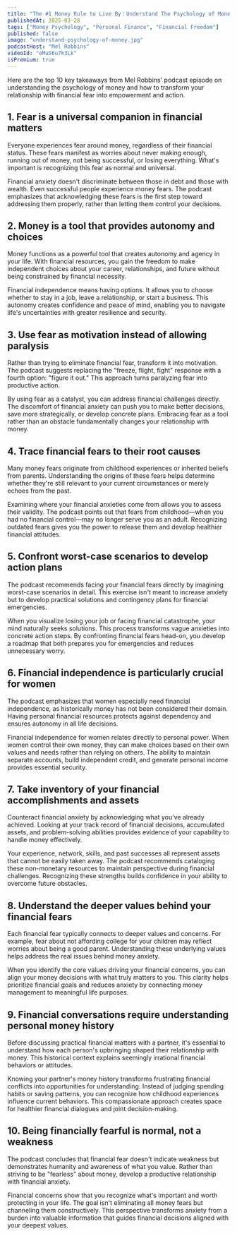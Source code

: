 ```yaml
---
title: "The #1 Money Rule to Live By：Understand The Psychology of Money"
publishedAt: 2025-03-28
tags: ["Money Psychology", "Personal Finance", "Financial Freedom"]
published: false
image: "understand-psychology-of-money.jpg"
podcastHost: "Mel Robbins"
videoId: "eMuS6u7k3Lk"
isPremium: true
---
```



<PodcastSummaryPageLayout frontmatter={frontmatter}>

Here are the top 10 key takeaways from Mel Robbins' podcast episode on understanding the psychology of money and how to transform your relationship with financial fear into empowerment and action.

## 1. Fear is a universal companion in financial matters

Everyone experiences fear around money, regardless of their financial status. These fears manifest as worries about never making enough, running out of money, not being successful, or losing everything. What's important is recognizing this fear as normal and universal.

Financial anxiety doesn't discriminate between those in debt and those with wealth. Even successful people experience money fears. The podcast emphasizes that acknowledging these fears is the first step toward addressing them properly, rather than letting them control your decisions.

## 2. Money is a tool that provides autonomy and choices

Money functions as a powerful tool that creates autonomy and agency in your life. With financial resources, you gain the freedom to make independent choices about your career, relationships, and future without being constrained by financial necessity.

Financial independence means having options. It allows you to choose whether to stay in a job, leave a relationship, or start a business. This autonomy creates confidence and peace of mind, enabling you to navigate life's uncertainties with greater resilience and security.

## 3. Use fear as motivation instead of allowing paralysis

Rather than trying to eliminate financial fear, transform it into motivation. The podcast suggests replacing the "freeze, flight, fight" response with a fourth option: "figure it out." This approach turns paralyzing fear into productive action.

By using fear as a catalyst, you can address financial challenges directly. The discomfort of financial anxiety can push you to make better decisions, save more strategically, or develop concrete plans. Embracing fear as a tool rather than an obstacle fundamentally changes your relationship with money.

## 4. Trace financial fears to their root causes

Many money fears originate from childhood experiences or inherited beliefs from parents. Understanding the origins of these fears helps determine whether they're still relevant to your current circumstances or merely echoes from the past.

Examining where your financial anxieties come from allows you to assess their validity. The podcast points out that fears from childhood—when you had no financial control—may no longer serve you as an adult. Recognizing outdated fears gives you the power to release them and develop healthier financial attitudes.

## 5. Confront worst-case scenarios to develop action plans

The podcast recommends facing your financial fears directly by imagining worst-case scenarios in detail. This exercise isn't meant to increase anxiety but to develop practical solutions and contingency plans for financial emergencies.

When you visualize losing your job or facing financial catastrophe, your mind naturally seeks solutions. This process transforms vague anxieties into concrete action steps. By confronting financial fears head-on, you develop a roadmap that both prepares you for emergencies and reduces unnecessary worry.

## 6. Financial independence is particularly crucial for women

The podcast emphasizes that women especially need financial independence, as historically money has not been considered their domain. Having personal financial resources protects against dependency and ensures autonomy in all life decisions.

Financial independence for women relates directly to personal power. When women control their own money, they can make choices based on their own values and needs rather than relying on others. The ability to maintain separate accounts, build independent credit, and generate personal income provides essential security.

## 7. Take inventory of your financial accomplishments and assets

Counteract financial anxiety by acknowledging what you've already achieved. Looking at your track record of financial decisions, accumulated assets, and problem-solving abilities provides evidence of your capability to handle money effectively.

Your experience, network, skills, and past successes all represent assets that cannot be easily taken away. The podcast recommends cataloging these non-monetary resources to maintain perspective during financial challenges. Recognizing these strengths builds confidence in your ability to overcome future obstacles.

## 8. Understand the deeper values behind your financial fears

Each financial fear typically connects to deeper values and concerns. For example, fear about not affording college for your children may reflect worries about being a good parent. Understanding these underlying values helps address the real issues behind money anxiety.

When you identify the core values driving your financial concerns, you can align your money decisions with what truly matters to you. This clarity helps prioritize financial goals and reduces anxiety by connecting money management to meaningful life purposes.

## 9. Financial conversations require understanding personal money history

Before discussing practical financial matters with a partner, it's essential to understand how each person's upbringing shaped their relationship with money. This historical context explains seemingly irrational financial behaviors or attitudes.

Knowing your partner's money history transforms frustrating financial conflicts into opportunities for understanding. Instead of judging spending habits or saving patterns, you can recognize how childhood experiences influence current behaviors. This compassionate approach creates space for healthier financial dialogues and joint decision-making.

## 10. Being financially fearful is normal, not a weakness

The podcast concludes that financial fear doesn't indicate weakness but demonstrates humanity and awareness of what you value. Rather than striving to be "fearless" about money, develop a productive relationship with financial anxiety.

Financial concerns show that you recognize what's important and worth protecting in your life. The goal isn't eliminating all money fears but channeling them constructively. This perspective transforms anxiety from a burden into valuable information that guides financial decisions aligned with your deepest values.

</PodcastSummaryPageLayout>
